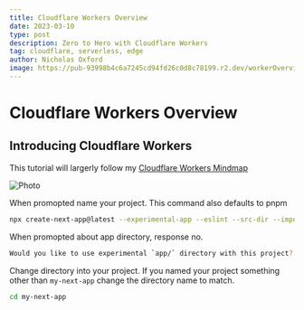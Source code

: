 ```yaml
---
title: Cloudflare Workers Overview
date: 2023-03-10
type: post
description: Zero to Hero with Cloudflare Workers
tag: cloudflare, serverless, edge
author: Nicholas Oxford
image: https://pub-93998b4c6a7245cd94fd26c0d8c78199.r2.dev/workerOverview.png
---
```


# Cloudflare Workers Overview

## Introducing Cloudflare Workers

This tutorial will largerly follow my [Cloudflare Workers Mindmap](https://excalidraw.com/#json=ZZgKmnqPdbXtVHfqTsiOr,0ZN7WYMFSC5lOu7Bv9m7Pw)

<div className="w-full flex justify-center items-center">


<Image
  src="https://pub-93998b4c6a7245cd94fd26c0d8c78199.r2.dev/cfWorker.png"
  alt="Photo"
  width={500}
  height={500}
  object-fit="contain"
  priority
  className="next-image"
/>

</div>
When promopted name your project. This command also defaults to pnpm

```bash
npx create-next-app@latest --experimental-app --eslint --src-dir --import-alias --use-pnpm --typescript --tailwind
```

When promopted about app directory, response no.

```bash
Would you like to use experimental `app/` directory with this project? (No/Yes) No
```

Change directory into your project. If you named your project something other than `my-next-app` change the directory name to match.

```bash
cd my-next-app
```
